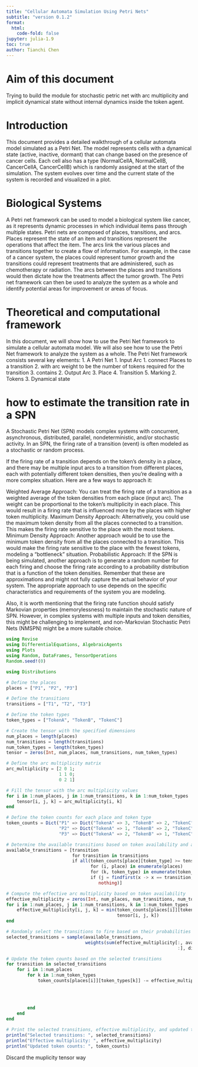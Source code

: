 ```yaml
---
title: "Cellular Automata Simulation Using Petri Nets"
subtitle: "version 0.1.2"
format:
  html:
    code-fold: false
jupyter: julia-1.9
toc: true
author: Tianchi Chen
---
```


# Aim of this document
Trying to build the module for stochastic petric net with arc multiplicity and implicit dynamical state without internal dynamics inside the token agent. 

# Introduction

This document provides a detailed walkthrough of a cellular automata model simulated as a Petri Net. The model represents cells with a dynamical state (active, inactive, dormant) that can change based on the presence of cancer cells. Each cell also has a type (NormalCellA, NormalCellB, CancerCellA, CancerCellB) which is randomly assigned at the start of the simulation. The system evolves over time and the current state of the system is recorded and visualized in a plot.


# Biological Systems
A Petri net framework can be used to model a biological system like cancer, as it represents dynamic processes in which individual items pass through multiple states. Petri nets are composed of places, transitions, and arcs. Places represent the state of an item and transitions represent the operations that affect the item. The arcs link the various places and transitions together to create a flow of information. For example, in the case of a cancer system, the places could represent tumor growth and the transitions could represent treatments that are administered, such as chemotherapy or radiation. The arcs between the places and transitions would then dictate how the treatments affect the tumor growth. The Petri net framework can then be used to analyze the system as a whole and identify potential areas for improvement or areas of focus.

# Theoretical and computational framework
In this document, we will show how to use the Petri Net framework to simulate a cellular automata model. We will also see how to use the Petri Net framework to analyze the system as a whole.
The Petri Net framework consists several key elements:
1. A Petri Net
   1. Input Arc
      1. connect Places to a transition
      2. with arc weight to be the number of tokens required for the transition
      3. contains 
   2. Output Arc
   3. Place
   4. Transition
   5. Marking
2. Tokens
3. Dynamical state



# how to estimate the transition rate in a SPN
A Stochastic Petri Net (SPN) models complex systems with concurrent, asynchronous, distributed, parallel, nondeterministic, and/or stochastic activity. In an SPN, the firing rate of a transition (event) is often modeled as a stochastic or random process.

If the firing rate of a transition depends on the token's density in a place, and there may be multiple input arcs to a transition from different places, each with potentially different token densities, then you're dealing with a more complex situation. Here are a few ways to approach it:

Weighted Average Approach: You can treat the firing rate of a transition as a weighted average of the token densities from each place (input arc). The weight can be proportional to the token's multiplicity in each place. This would result in a firing rate that is influenced more by the places with higher token multiplicity.
Maximum Density Approach: Alternatively, you could use the maximum token density from all the places connected to a transition. This makes the firing rate sensitive to the place with the most tokens.
Minimum Density Approach: Another approach would be to use the minimum token density from all the places connected to a transition. This would make the firing rate sensitive to the place with the fewest tokens, modeling a "bottleneck" situation.
Probabilistic Approach: If the SPN is being simulated, another approach is to generate a random number for each firing and choose the firing rate according to a probability distribution that is a function of the token densities.
Remember that these are approximations and might not fully capture the actual behavior of your system. The appropriate approach to use depends on the specific characteristics and requirements of the system you are modeling.

Also, it is worth mentioning that the firing rate function should satisfy Markovian properties (memorylessness) to maintain the stochastic nature of SPN. However, in complex systems with multiple inputs and token densities, this might be challenging to implement, and non-Markovian Stochastic Petri Nets (NMSPN) might be a more suitable choice.




```julia
using Revise
using DifferentialEquations, AlgebraicAgents
using Plots
using Random, DataFrames, TensorOperations
Random.seed!(0)
```

```julia
using Distributions

# Define the places
places = ["P1", "P2", "P3"]

# Define the transitions
transitions = ["T1", "T2", "T3"]

# Define the token types
token_types = ["TokenA", "TokenB", "TokenC"]

# Create the tensor with the specified dimensions
num_places = length(places)
num_transitions = length(transitions)
num_token_types = length(token_types)
tensor = zeros(Int, num_places, num_transitions, num_token_types)

# Define the arc multiplicity matrix
arc_multiplicity = [2 0 1;
                    1 1 0;
                    0 2 1]

# Fill the tensor with the arc multiplicity values
for i in 1:num_places, j in 1:num_transitions, k in 1:num_token_types
    tensor[i, j, k] = arc_multiplicity[i, k]
end

# Define the token counts for each place and token type
token_counts = Dict("P1" => Dict("TokenA" => 3, "TokenB" => 2, "TokenC" => 1),
                    "P2" => Dict("TokenA" => 1, "TokenB" => 2, "TokenC" => 3),
                    "P3" => Dict("TokenA" => 2, "TokenB" => 1, "TokenC" => 3))

# Determine the available transitions based on token availability and arc multiplicity
available_transitions = [transition
                         for transition in transitions
                         if all(token_counts[place][token_type] >= tensor[i, j, k]
                                for (i, place) in enumerate(places)
                                for (k, token_type) in enumerate(token_types)
                                if (j = findfirst(x -> x == transition, transitions)) !=
                                   nothing)]

# Compute the effective arc multiplicity based on token availability
effective_multiplicity = zeros(Int, num_places, num_transitions, num_token_types)
for i in 1:num_places, j in 1:num_transitions, k in 1:num_token_types
    effective_multiplicity[i, j, k] = min(token_counts[places[i]][token_types[k]],
                                          tensor[i, j, k])
end

# Randomly select the transitions to fire based on their probabilities and effective multiplicity
selected_transitions = sample(available_transitions,
                              weights(sum(effective_multiplicity[:, available_transitions,
                                                                 :], dims = 3)))

# Update the token counts based on the selected transitions
for transition in selected_transitions
    for i in 1:num_places
        for k in 1:num_token_types
            token_counts[places[i]][token_types[k]] -= effective_multiplicity[i,
                                                                              findfirst(x -> x ==
                                                                                             transition,
                                                                                        transitions),
                                                                              k]
        end
    end
end

# Print the selected transitions, effective multiplicity, and updated token counts
println("Selected transitions: ", selected_transitions)
println("Effective multiplicity: ", effective_multiplicity)
println("Updated token counts: ", token_counts)

```


Discard the muplicity tensor way